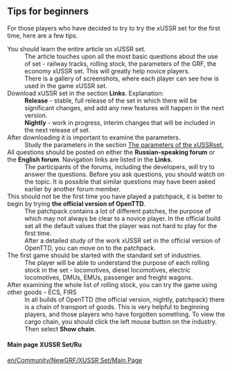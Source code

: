 == Tips for beginners ==
For those players who have decided to try to try the xUSSR set for the first time, here are a few tips.
;You should learn the entire article on xUSSR set.
:The article touches upon all the most basic questions about the use of set - railway tracks, rolling stock, the parameters of the GRF, the economy xUSSR set. This will greatly help novice players.
:There is a gallery of screenshots, where each player can see how is used in the game xUSSR set.
;Download xUSSR set in the section '''Links'''. Explanation:
:'''Release ''' - stable, full release of the set in which there will be significant changes, and add any new features will happen in the next version.
:'''Nightly''' - work in progress, interim changes that will be included in the next release of set. 
;After downloading it is important to examine the parameters.
:Study the parameters in the section [[en/Community/NewGRF/XUSSR Set/Parameters of the xUSSR set| The parameters of the xUSSRset.]]
;All questions should be posted on either the '''Russian-speaking forum''' or the '''English forum'''. Navigation links are listed in the '''Links'''.
:The participants of the forums, including the developers, will try to answer the questions. Before you ask questions, you should watch on the topic. It is possible that similar questions may have been asked earlier by another forum member.
;This should not be the first time you have played a patchpack, it is better to begin by trying '''the official version of OpenTTD'''.
:The patchpack contains a lot of different patches, the purpose of which may not always be clear to a novice player. In the official build set all the default values that the player was not hard to play for the first time.
:After a detailed study of the work xUSSR set in the official version of OpenTTD, you can move on to the patchpack.
;The first game should be started with the standard set of industries.
:The player will be able to understand the purpose of each rolling stock in the set - locomotives, diesel locomotives, electric locomotives, DMUs, EMUs, passenger and freight wagons. 
;After examining the whole list of rolling stock, you can try the game using other goods - ECS, FIRS
:In all builds of OpenTTD (the official version, nightly, patchpack) there is a chain of transport of goods. This is very helpful to beginning players, and those players who have forgotten something. To view the cargo chain, you should click the left mouse button on the industry. Then select '''Show chain'''.

====Main page XUSSR Set/Ru====
[[en/Community/NewGRF/XUSSR Set/Main Page]]